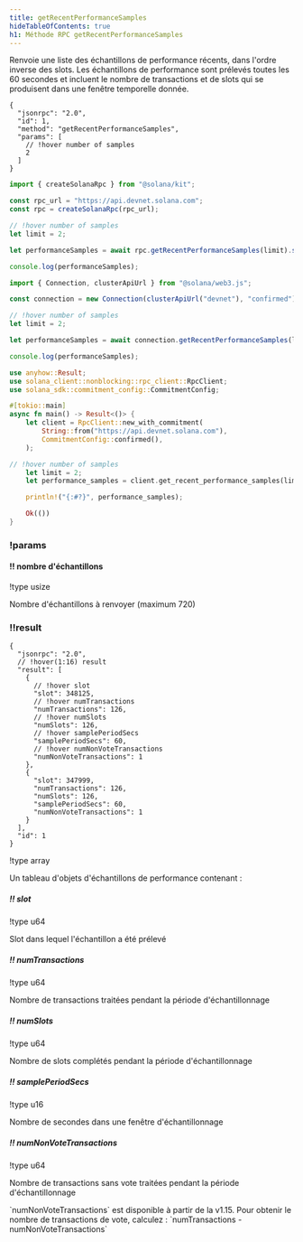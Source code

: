 ```yaml
---
title: getRecentPerformanceSamples
hideTableOfContents: true
h1: Méthode RPC getRecentPerformanceSamples
---
```


Renvoie une liste des échantillons de performance récents, dans l'ordre inverse
des slots. Les échantillons de performance sont prélevés toutes les 60 secondes
et incluent le nombre de transactions et de slots qui se produisent dans une
fenêtre temporelle donnée.

<APIMethod>

```jsonc !!request curl
{
  "jsonrpc": "2.0",
  "id": 1,
  "method": "getRecentPerformanceSamples",
  "params": [
    // !hover number of samples
    2
  ]
}
```

```ts !!request title="Kit"
import { createSolanaRpc } from "@solana/kit";

const rpc_url = "https://api.devnet.solana.com";
const rpc = createSolanaRpc(rpc_url);

// !hover number of samples
let limit = 2;

let performanceSamples = await rpc.getRecentPerformanceSamples(limit).send();

console.log(performanceSamples);
```

```ts !!request title="web3.js"
import { Connection, clusterApiUrl } from "@solana/web3.js";

const connection = new Connection(clusterApiUrl("devnet"), "confirmed");

// !hover number of samples
let limit = 2;

let performanceSamples = await connection.getRecentPerformanceSamples(limit);

console.log(performanceSamples);
```

```rs !!request title="Rust"
use anyhow::Result;
use solana_client::nonblocking::rpc_client::RpcClient;
use solana_sdk::commitment_config::CommitmentConfig;

#[tokio::main]
async fn main() -> Result<()> {
    let client = RpcClient::new_with_commitment(
        String::from("https://api.devnet.solana.com"),
        CommitmentConfig::confirmed(),
    );

// !hover number of samples
    let limit = 2;
    let performance_samples = client.get_recent_performance_samples(limit.into()).await?;

    println!("{:#?}", performance_samples);

    Ok(())
}
```

### !params

#### !! nombre d'échantillons

!type usize

Nombre d'échantillons à renvoyer (maximum 720)

### !!result

```jsonc !response
{
  "jsonrpc": "2.0",
  // !hover(1:16) result
  "result": [
    {
      // !hover slot
      "slot": 348125,
      // !hover numTransactions
      "numTransactions": 126,
      // !hover numSlots
      "numSlots": 126,
      // !hover samplePeriodSecs
      "samplePeriodSecs": 60,
      // !hover numNonVoteTransactions
      "numNonVoteTransactions": 1
    },
    {
      "slot": 347999,
      "numTransactions": 126,
      "numSlots": 126,
      "samplePeriodSecs": 60,
      "numNonVoteTransactions": 1
    }
  ],
  "id": 1
}
```

!type array

Un tableau d'objets d'échantillons de performance contenant :

##### !! slot

!type u64

Slot dans lequel l'échantillon a été prélevé

##### !! numTransactions

!type u64

Nombre de transactions traitées pendant la période d'échantillonnage

##### !! numSlots

!type u64

Nombre de slots complétés pendant la période d'échantillonnage

##### !! samplePeriodSecs

!type u16

Nombre de secondes dans une fenêtre d'échantillonnage

##### !! numNonVoteTransactions

!type u64

Nombre de transactions sans vote traitées pendant la période d'échantillonnage

<Callout type="info">
  `numNonVoteTransactions` est disponible à partir de la v1.15. Pour obtenir le
  nombre de transactions de vote, calculez : `numTransactions -
  numNonVoteTransactions`
</Callout>

</APIMethod>
